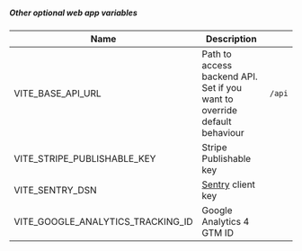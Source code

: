 
<WebappContentful />

##### Other optional web app variables

| Name                              | Description                                                               |        |
|-----------------------------------|---------------------------------------------------------------------------|--------|
| VITE_BASE_API_URL                 | Path to access backend API. Set if you want to override default behaviour | `/api` |
| VITE_STRIPE_PUBLISHABLE_KEY       | Stripe Publishable key                                                    |        |
| VITE_SENTRY_DSN                   | [Sentry](https://sentry.io/) client key                                   |        |
| VITE_GOOGLE_ANALYTICS_TRACKING_ID | Google Analytics 4 GTM ID                                                 |        |
